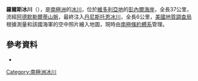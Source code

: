 {{coord|71|17|S|167|39|E|display=title}}

'''羅爾斯冰川'''（{{lang-en|Rowles Glacier}}），是[[南極洲|南極洲]]的[[冰川|冰川]]，位於[[維多利亞地|維多利亞地]]的[[彭內爾海岸|彭內爾海岸]]，全長37公里，流經[[阿德默勒爾蒂山脈|阿德默勒爾蒂山脈]]，最終注入[[丹尼斯托恩冰川|丹尼斯托恩冰川]]，全長6公里，[[美國地質調查局|美國地質調查局]]根據測量和該國海軍的空中照片繪入地圖，現時由[[南極條約體系|南極條約體系]]管理。

==參考資料==
*{{usgs-gazetteer}}

{{Antarctica-geo-stub}}
[[Category:南極洲冰川|Category:南極洲冰川]]